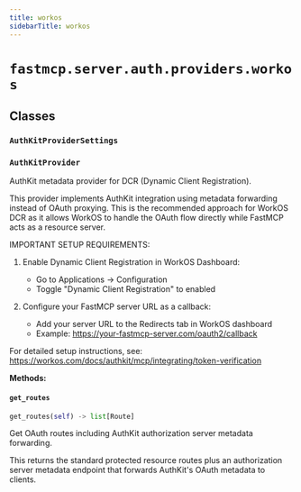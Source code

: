 ```yaml
---
title: workos
sidebarTitle: workos
---
```


# `fastmcp.server.auth.providers.workos`

## Classes

### `AuthKitProviderSettings` <sup><a href="https://github.com/Maxi91f/fastmcp/blob/main/src/fastmcp/server/auth/providers/workos.py#L18" target="_blank"><Icon icon="github" style="width: 14px; height: 14px;" /></a></sup>

### `AuthKitProvider` <sup><a href="https://github.com/Maxi91f/fastmcp/blob/main/src/fastmcp/server/auth/providers/workos.py#L31" target="_blank"><Icon icon="github" style="width: 14px; height: 14px;" /></a></sup>


AuthKit metadata provider for DCR (Dynamic Client Registration).

This provider implements AuthKit integration using metadata forwarding
instead of OAuth proxying. This is the recommended approach for WorkOS DCR
as it allows WorkOS to handle the OAuth flow directly while FastMCP acts
as a resource server.

IMPORTANT SETUP REQUIREMENTS:

1. Enable Dynamic Client Registration in WorkOS Dashboard:
   - Go to Applications → Configuration
   - Toggle "Dynamic Client Registration" to enabled

2. Configure your FastMCP server URL as a callback:
   - Add your server URL to the Redirects tab in WorkOS dashboard
   - Example: https://your-fastmcp-server.com/oauth2/callback

For detailed setup instructions, see:
https://workos.com/docs/authkit/mcp/integrating/token-verification


**Methods:**

#### `get_routes` <sup><a href="https://github.com/Maxi91f/fastmcp/blob/main/src/fastmcp/server/auth/providers/workos.py#L114" target="_blank"><Icon icon="github" style="width: 14px; height: 14px;" /></a></sup>

```python
get_routes(self) -> list[Route]
```

Get OAuth routes including AuthKit authorization server metadata forwarding.

This returns the standard protected resource routes plus an authorization server
metadata endpoint that forwards AuthKit's OAuth metadata to clients.

